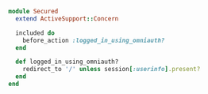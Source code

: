 ```ruby secured.rb lines
module Secured
  extend ActiveSupport::Concern

  included do
    before_action :logged_in_using_omniauth?
  end

  def logged_in_using_omniauth?
    redirect_to '/' unless session[:userinfo].present?
  end
end
```
